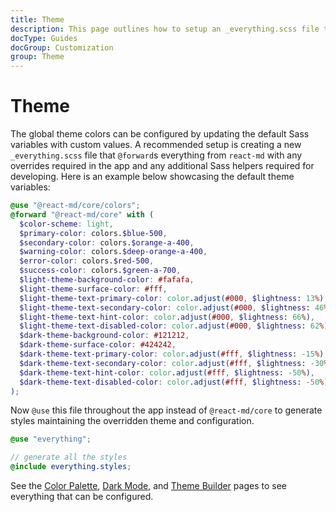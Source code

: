 ```yaml
---
title: Theme
description: This page outlines how to setup an _everything.scss file to override the Sass variables to create a custom theme for your app.
docType: Guides
docGroup: Customization
group: Theme
---
```


# Theme

The global theme colors can be configured by updating the default Sass variables with
custom values. A recommended setup is creating a new `_everything.scss` file that `@forward`s
everything from `react-md` with any overrides required in the app and any additional Sass
helpers required for developing. Here is an example below showcasing the default theme variables:

```scss fileName="src/_everything.scss"
@use "@react-md/core/colors";
@forward "@react-md/core" with (
  $color-scheme: light,
  $primary-color: colors.$blue-500,
  $secondary-color: colors.$orange-a-400,
  $warning-color: colors.$deep-orange-a-400,
  $error-color: colors.$red-500,
  $success-color: colors.$green-a-700,
  $light-theme-background-color: #fafafa,
  $light-theme-surface-color: #fff,
  $light-theme-text-primary-color: color.adjust(#000, $lightness: 13%),
  $light-theme-text-secondary-color: color.adjust(#000, $lightness: 46%),
  $light-theme-text-hint-color: color.adjust(#000, $lightness: 66%),
  $light-theme-text-disabled-color: color.adjust(#000, $lightness: 62%),
  $dark-theme-background-color: #121212,
  $dark-theme-surface-color: #424242,
  $dark-theme-text-primary-color: color.adjust(#fff, $lightness: -15%),
  $dark-theme-text-secondary-color: color.adjust(#fff, $lightness: -30%),
  $dark-theme-text-hint-color: color.adjust(#fff, $lightness: -50%),
  $dark-theme-text-disabled-color: color.adjust(#fff, $lightness: -50%)
);
```

Now `@use` this file throughout the app instead of `@react-md/core` to generate styles maintaining
the overridden theme and configuration.

```scss fileName="src/index.scss"
@use "everything";

// generate all the styles
@include everything.styles;
```

See the [Color Palette](./color-palette), [Dark Mode](./dark-mode), and [Theme Builder](./theme-builder)
pages to see everything that can be configured.
